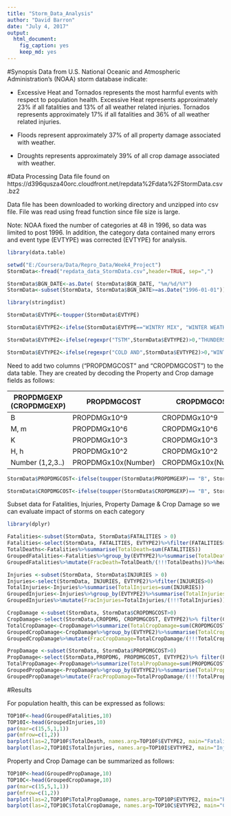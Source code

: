 ---
title: "Storm_Data_Analysis"
author: "David Barron"
date: "July 4, 2017"
output: 
  html_document: 
    fig_caption: yes
    keep_md: yes
---
#Synopsis
Data from U.S. National Oceanic and Atmospheric Administration's (NOAA) storm database indicate:

  * Excessive Heat and Tornados represents the most harmful events with respect to population health.  Excessive Heat represents approximately 23% if all fatalities and 13% of all weather related injuries.  Tornados represents approximately 17% if all fatalities and 36% of all weather related injuries.
  
  * Floods represent approximately 37% of all property damage associated with weather.
  
  * Droughts represents approximately 39% of all crop damage associated with weather.
  
#Data Processing
Data file found on https://d396qusza40orc.cloudfront.net/repdata%2Fdata%2FStormData.csv.bz2

Data file has been downloaded to working directory and unzipped into csv file.  File was read using fread function since file size is large.

Note: NOAA fixed the number of categories at 48 in 1996, so data was limited to post 1996.  In addition, the category data contained many errors and event type (EVTYPE) was corrected (EVTYPE) for analysis.
```{r}
library(data.table)

setwd("E:/Coursera/Data/Repro_Data/Week4_Project")
StormData<-fread("repdata_data_StormData.csv",header=TRUE, sep=",")

StormData$BGN_DATE<-as.Date( StormData$BGN_DATE, "%m/%d/%Y")
StormData<-subset(StormData, StormData$BGN_DATE>=as.Date("1996-01-01"))

library(stringdist)

StormData$EVTYPE<-toupper(StormData$EVTYPE)

StormData$EVTYPE2<-ifelse(StormData$EVTYPE=="WINTRY MIX", "WINTER WEATHER", ifelse(StormData$EVTYPE=="WINTER WEATHER/MIX", "WINTER WEATHER",ifelse(StormData$EVTYPE=="WINTER WEATHER MIX","WINTER WEATHER",ifelse(StormData$EVTYPE=="WINTER STORMS", "WINTER STORM",ifelse(StormData$EVTYPE=="WINTER STORM HIGH WINDS", "WINTER STORM", ifelse(StormData$EVTYPE=="WIND", "HIGH WINDS",ifelse(StormData$EVTYPE=="WIND STORM", "HIGH WINDS",ifelse(StormData$EVTYPE=="WIND DAMAGE", "HIGH WINDS",ifelse(StormData$EVTYPE=="WIND AND WAVE", "HIGH SURF",ifelse(StormData$EVTYPE=="WILDFIRES", "WILDFIRE",ifelse(StormData$EVTYPE=="WILD FIRES", "WILDFIRE",ifelse(StormData$EVTYPE=="WILD/FOREST FIRE", "WILDFIRE",ifelse(StormData$EVTYPE=="WILD/FOREST FIRES", "WILDFIRE",ifelse(StormData$EVTYPE=="WHIRLWIND", "THUNDERSTORM WIND",ifelse(StormData$EVTYPE=="WINDS", "HIGH WIND",ifelse(StormData$EVTYPE=="WET MICROBURST", "THUNDERSTORM WIND",ifelse(StormData$EVTYPE=="WATERSPOUT/TORNADO", "TORNADO",ifelse(StormData$EVTYPE=="WATERSPOUT/ TORNADO", "TORNADO",ifelse(StormData$EVTYPE=="WATERSPOUT TORNADO", "TORNADO",ifelse(StormData$EVTYPE=="WATERSPOUT-TORNADO", "TORNADO",ifelse(StormData$EVTYPE=="WATERSPOUT-", "TORNADO",ifelse(StormData$EVTYPE=="WATERSPOUT", "TORNADO",ifelse(StormData$EVTYPE=="URBAN/SML STREAM FLD", "HEAVY RAIN",ifelse(StormData$EVTYPE=="URBAN/SMALL STREAM FLOOD", "HEAVY RAIN",ifelse(StormData$EVTYPE=="TYPHOON", "HURRICANE (TYPHOON)",ifelse(StormData$EVTYPE=="TORNDAO", "TORNADO",ifelse(StormData$EVTYPE=="TIDAL FLOODING", "STORM SURGE/TIDE",ifelse(StormData$EVTYPE=="MARINE ACCIDENT", "MARINE THUNDERSTORM WIND",ifelse(StormData$EVTYPE=="STRONG WINDS", "STRONG WIND",ifelse(StormData$EVTYPE=="HEAVY SNOW AND STRONG WINDS", "WINTER STORM",ifelse(StormData$EVTYPE=="SNOW", "WINTER WEATHER",ifelse(StormData$EVTYPE=="RAIN", "HEAVY RAIN",ifelse(StormData$EVTYPE=="OTHER", "FLASH FLOOD",ifelse(StormData$EVTYPE=="LANDSPOUT", "TORNADO",ifelse(StormData$EVTYPE=="LANDSLUMP", "DEBRIS FLOW",ifelse(StormData$EVTYPE=="HIGH SWELLS", "HIGH SURF",ifelse(StormData$EVTYPE=="EXTENDED COLD", "COLD/WIND CHILL",ifelse(StormData$EVTYPE=="EXCESSIVE SNOW", "HEAVY SNOW",ifelse(StormData$EVTYPE=="DAM BREAK", "FLASH FLOOD",ifelse(StormData$EVTYPE=="COLD", "COLD/WIND CHILL",ifelse(StormData$EVTYPE=="BLOWING DUST", "DUST STORM",ifelse(StormData$EVTYPE=="BLOWING SNOW", "WINTER STORM",ifelse(StormData$EVTYPE=="ASTRONOMICAL HIGH TIDE", "HIGH SURF",ifelse(StormData$EVTYPE=="BEACH EROSION", "HIGH SURF",StormData$EVTYPE))))))))))))))))))))))))))))))))))))))))))))

StormData$EVTYPE2<-ifelse(regexpr("TSTM",StormData$EVTYPE2)>0,"THUNDERSTORM WIND",ifelse(regexpr("TORNADO",StormData$EVTYPE2)>0,"TORNADO",ifelse(regexpr("THU",StormData$EVTYPE2)>0,"THUNDERSTORM WIND",ifelse(regexpr("TROP",StormData$EVTYPE2)>0,"TROPICAL STORM",ifelse(regexpr("FLASH",StormData$EVTYPE2)>0,"FLASH FLOOD",ifelse(regexpr("SURGE",StormData$EVTYPE2)>0,"STORM SURGE/TIDE",ifelse(regexpr("SQUAL",StormData$EVTYPE2)>0,"WINTER WEATHER",ifelse(regexpr("MARINE HAIL",StormData$EVTYPE2)>0,"MARINE HAIL",ifelse(regexpr("HAIL",StormData$EVTYPE2)>0,"HAIL",ifelse(regexpr("SURF",StormData$EVTYPE2)>0,"HIGH SURF",ifelse(regexpr("SLIDE",StormData$EVTYPE2)>0,"DEBRIS FLOW",ifelse(regexpr("RIVER",StormData$EVTYPE2)>0,"FLOOD",ifelse(regexpr("CURRENT",StormData$EVTYPE2)>0,"RIP CURRENT",ifelse(regexpr("WIND DAMAGE",StormData$EVTYPE2)>0,"STRONG WIND",ifelse(regexpr("PRECIP",StormData$EVTYPE2)>0,"WINTER WEATHER",ifelse(regexpr("BURST",StormData$EVTYPE2)>0,"THUNDERSTORM WIND",ifelse(regexpr("LIGHT S",StormData$EVTYPE2)>0,"WINTER STORM",ifelse(regexpr("FREEZING",StormData$EVTYPE2)>0,"WINTER WEATHER",ifelse(regexpr("LATE SEA",StormData$EVTYPE2)>0,"WINTER WEATHER",ifelse(regexpr("EFFECT",StormData$EVTYPE2)>0,"LAKE-EFFECT SNOW",ifelse(regexpr("ICE JAM",StormData$EVTYPE2)>0,"FLASH FLOOD",ifelse(regexpr("ROAD",StormData$EVTYPE2)>0,"FROST/FREEZE",ifelse(regexpr("AND ICE",StormData$EVTYPE2)>0,"WINTER STORM",ifelse(regexpr("ICE",StormData$EVTYPE2)>0,"ICE STORM",ifelse(regexpr("HURR",StormData$EVTYPE2)>0,"HURRICANE (TYPHOON)",ifelse(regexpr("MARINE HIGH WIND",StormData$EVTYPE2)>0,"MARINE HIGH WIND",ifelse(regexpr("HIGH WIND",StormData$EVTYPE2)>0,"HIGH WIND",ifelse(regexpr(" SEAS",StormData$EVTYPE2)>0,"HIGH SURF",ifelse(regexpr("HEAVY SNOW",StormData$EVTYPE2)>0,"HEAVY SNOW",ifelse(regexpr("GUST",StormData$EVTYPE2)>0,"STRONG WIND",ifelse(regexpr("GRAD",StormData$EVTYPE2)>0,"TROPICAL DEPRESSION",ifelse(regexpr("GLAZE",StormData$EVTYPE2)>0,"FROST/FREEZE",ifelse(regexpr("FROST",StormData$EVTYPE2)>0,"FROST/FREEZE",ifelse(regexpr("FREEZE",StormData$EVTYPE2)>0,"FROST/FREEZE",ifelse(regexpr("FREEZING FOG",StormData$EVTYPE2)>0,"FREEZING FOG",ifelse(regexpr("FOG",StormData$EVTYPE2)>0,"DENSE FOG",ifelse(regexpr("CHILL",StormData$EVTYPE2)>0,"EXTREME COLD/WIND CHILL",ifelse(regexpr("EXTREM",StormData$EVTYPE2)>0,"EXTREME COLD/WIND CHILL",ifelse(regexpr("CSTL",StormData$EVTYPE2)>0,"COSTAL FLOOD",ifelse(regexpr("COASTAL",StormData$EVTYPE2)>0,"COSTAL FLOOD",StormData$EVTYPE2))))))))))))))))))))))))))))))))))))))))

StormData$EVTYPE2<-ifelse(regexpr("COLD AND",StormData$EVTYPE2)>0,"WINTER WEATHER",ifelse(regexpr("RAIN/SNOW",StormData$EVTYPE2)>0,"WINTER WEATHER",ifelse(regexpr("HYPOTH",StormData$EVTYPE2)>0,"COLD/WIND CHILL",ifelse(regexpr("COLD W",StormData$EVTYPE2)>0,"COLD/WIND CHILL",ifelse(regexpr("Y COLD",StormData$EVTYPE2)>0,"COLD/WIND CHILL",ifelse(regexpr("HEAT",StormData$EVTYPE2)>0,"RECORD HEAT",ifelse(regexpr("WARM",StormData$EVTYPE2)>0,"RECORD HEAT",ifelse(regexpr("DROWN",StormData$EVTYPE2)>0,"FLASH FLOOD",ifelse(regexpr("HIGH WATER",StormData$EVTYPE2)>0,"FLOOD",ifelse(regexpr("L RAIN",StormData$EVTYPE2)>0,"FLASH FLOOD",ifelse(regexpr("ROGUE",StormData$EVTYPE2)>0,"HIGH SURF",ifelse(regexpr("BRUSH",StormData$EVTYPE2)>0,"WILDFIRE",StormData$EVTYPE2))))))))))))


```

Need to add two columns ("PROPDMGCOST" and "CROPDMGCOST") to the data table.  They are created by decoding the Property and Crop damage fields as follows:
    
PROPDMGEXP (CROPDMGEXP)   |     PROPDMGCOST    |     CROPDMGCOST
------------------------  | ------------------ | --------------------
B  	                      |     PROPDMGx10^9   |     CROPDMGx10^9
M, m	                    |     PROPDMGx10^6   |     CROPDMGx10^6
K	                        |     PROPDMGx10^3   |     CROPDMGx10^3
H, h	                    |     PROPDMGx10^2   |     CROPDMGx10^2
Number (1,2,3..)    	    | PROPDMGx10x(Number)|	CROPDMGx10x(Number)

```{r}

StormData$PROPDMGCOST<-ifelse(toupper(StormData$PROPDMGEXP)== "B", StormData$PROPDMG*10^9,ifelse(toupper(StormData$PROPDMGEXP)== "M", StormData$PROPDMG*10^6,ifelse(toupper(StormData$PROPDMGEXP)== "K", StormData$PROPDMG*10^3,  ifelse(toupper(StormData$PROPDMGEXP)== "H", StormData$PROPDMG*10^2,StormData$PROPDMG*10*as.numeric(StormData$PROPDMGEXP))  )))

StormData$CROPDMGCOST<-ifelse(toupper(StormData$CROPDMGEXP)== "B", StormData$CROPDMG*10^9,ifelse(toupper(StormData$CROPDMGEXP)== "M", StormData$CROPDMG*10^6,ifelse(toupper(StormData$CROPDMGEXP)== "K", StormData$CROPDMG*10^3,  ifelse(toupper(StormData$CROPDMGEXP)== "H", StormData$CROPDMG*10^2,StormData$CROPDMG*10*as.numeric(StormData$CROPDMGEXP))  )))

```
Subset data for Fatalities, Injuries, Property Damage & Crop Damage so we can evaluate impact of storms on each category
```{r}
library(dplyr)

Fatalities<-subset(StormData, StormData$FATALITIES > 0)
Fatalities<-select(StormData, FATALITIES, EVTYPE2)%>%filter(FATALITIES>0)
TotalDeaths<-Fatalities%>%summarise(TotalDeath=sum(FATALITIES))
GroupedFatalities<-Fatalities%>%group_by(EVTYPE2)%>%summarise(TotalDeath=sum(FATALITIES))%>%arrange(desc(TotalDeath))
GroupedFatalities%>%mutate(FracDeath=TotalDeath/(!!!TotalDeaths))%>%head

Injuries <-subset(StormData, StormData$INJURIES > 0)
Injuries<-select(StormData, INJURIES, EVTYPE2)%>%filter(INJURIES>0)
TotalInjuries<-Injuries%>%summarise(TotalInjuries=sum(INJURIES))
GroupedInjuries<-Injuries%>%group_by(EVTYPE2)%>%summarise(TotalInjuries=sum(INJURIES))%>%arrange(desc(TotalInjuries))
GroupedInjuries%>%mutate(FracInjuries=TotalInjuries/(!!!TotalInjuries))%>%head

CropDamage <-subset(StormData, StormData$CROPDMGCOST>0)
CropDamage<-select(StormData,CROPDMG, CROPDMGCOST, EVTYPE2)%>% filter(CROPDMGCOST>0)
TotalCropDamage<-CropDamage%>%summarize(TotalCropDamage=sum(CROPDMGCOST,na.rm=TRUE))
GroupedCropDamage<-CropDamage%>%group_by(EVTYPE2)%>%summarise(TotalCropDamage=sum(CROPDMGCOST))%>%arrange(desc(TotalCropDamage))
GroupedCropDamage%>%mutate(FracCropDamage=TotalCropDamage/(!!!TotalCropDamage))%>%head

PropDamage <-subset(StormData, StormData$PROPDMGCOST>0)
PropDamage<-select(StormData,PROPDMG, PROPDMGCOST, EVTYPE2)%>% filter(PROPDMGCOST>0)
TotalPropDamage<-PropDamage%>%summarize(TotalPropDamage=sum(PROPDMGCOST,na.rm=TRUE))
GroupedPropDamage<-PropDamage%>%group_by(EVTYPE2)%>%summarise(TotalPropDamage=sum(PROPDMGCOST))%>%arrange(desc(TotalPropDamage))
GroupedPropDamage%>%mutate(FracPropDamage=TotalPropDamage/(!!!TotalPropDamage))%>%head

```
#Results

For population health, this can be expressed as follows:
```{r}
TOP10F<-head(GroupedFatalities,10)
TOP10I<-head(GroupedInjuries,10)
par(mar=c(15,5,1,1))
par(mfrow=c(1,2))
barplot(las=2,TOP10F$TotalDeath, names.arg=TOP10F$EVTYPE2, main="Fatalies")
barplot(las=2,TOP10I$TotalInjuries, names.arg=TOP10I$EVTYPE2, main="Injuries")
```

Property and Crop Damage can be summarized as follows:
```{r}
TOP10P<-head(GroupedPropDamage,10)
TOP10C<-head(GroupedCropDamage,10)
par(mar=c(15,5,1,1))
par(mfrow=c(1,2))
barplot(las=2,TOP10P$TotalPropDamage, names.arg=TOP10P$EVTYPE2, main="Property Damage ($)")
barplot(las=2,TOP10C$TotalCropDamage, names.arg=TOP10C$EVTYPE2, main="Crop Damage ($)")
```